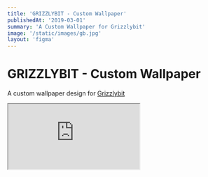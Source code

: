 ```yaml
---
title: 'GRIZZLYBIT - Custom Wallpaper'
publishedAt: '2019-03-01'
summary: 'A Custom Wallpaper for Grizzlybit'
image: '/static/images/gb.jpg'
layout: 'figma'
---
```


# GRIZZLYBIT - Custom Wallpaper

A custom wallpaper design for [Grizzlybit](https://grizzlybit.info)

<iframe
  style={{ height: '450px', width: '100%' }}
  src="https://www.figma.com/embed?embed_host=share&url=https%3A%2F%2Fwww.figma.com%2Ffile%2FuYa2pMkFUNnePHyrMaJtKe%2FDapping-Bear%3Fnode-id%3D0%253A1&chrome=DOCUMENTATION"
></iframe>

